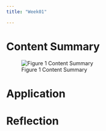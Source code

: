 ```yaml
---
title: "Week01"

---
```


# Content Summary
![Figure 1 Content Summary](source/week01/week01_summary.png)

# Application

# Reflection